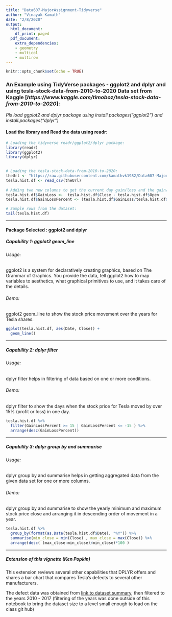 ```yaml
---
title: "Data607-MajorAssignment-Tidyverse"
author: "Vinayak Kamath"
date: "2/8/2020"
output: 
  html_document:
    df_print: paged
  pdf_document:
    extra_dependencies:
    - geometry
    - multicol
    - multirow
---
```



```r
knitr::opts_chunk$set(echo = TRUE)
```

### An Example using TidyVerse packages - **ggplot2** and **dplyr**  and using tesla-stock-data-from-2010-to-2020 Data set from Kaggle  [*https://www.kaggle.com/timoboz/tesla-stock-data-from-2010-to-2020*]: ##  
  
  
  
*Pls load ggplot2 and dplyr package using install.packages("ggplot2") and install.packages("dplyr")*  

#### Load the library and Read the data using readr:  

```r
# Loading the tidyverse readr/ggplot2/dplyr package:
library(readr)
library(ggplot2)
library(dplyr)

  
# Loading the tesla-stock-data-from-2010-to-2020:
theUrl <- "https://raw.githubusercontent.com/kamathvk1982/Data607-MajorAssignment-Tidyverse/master/TSLA.csv"
tesla.hist.df <- read_csv(theUrl)
  
# Adding two new columns to get the current day gain/loss and the gain/loss percentage:
tesla.hist.df$GainLoss <-  tesla.hist.df$Close - tesla.hist.df$Open
tesla.hist.df$GainLossPercent <- (tesla.hist.df$GainLoss/tesla.hist.df$Open)*100

# Sample rows from the dataset:
tail(tesla.hist.df)
```

--------------------------------------------------------------------------------

#### Package Selected : **ggplot2**  and **dplyr**

##### Capability 1: **ggplot2 geom_line**

###### Usage:  
ggplot2 is a system for declaratively creating graphics, based on The Grammar of Graphics. You provide the data, tell ggplot2 how to map variables to aesthetics, what graphical primitives to use, and it takes care of the details.
  
###### Demo:  
ggplot2 geom_line to show the stock price movement over the years for Tesla shares.  
  
```r
ggplot(tesla.hist.df, aes(Date, Close)) + 
  geom_line()
```
  
   
--------------------------------------------------------------------------------
   
##### Capability 2: **dplyr filter**
  
###### Usage:  
dplyr filter helps in filtering of data based on one or more conditions.    
  
###### Demo:   
dplyr filter to show the days when the stock price for Tesla moved by over 15% (profit or loss) in one day.    
  
```r
tesla.hist.df %>%  
  filter(GainLossPercent >= 15 | GainLossPercent <= -15 ) %>% 
  arrange(desc(GainLossPercent))
```


--------------------------------------------------------------------------------

##### Capability 3: **dplyr group by and summarise**
  
###### Usage:  
dplyr group by and summarise helps in getting aggregated data from the given data set for one or more columns.      
    
###### Demo:   
dplyr group by and summarise to show the yearly minimum and maximum stock price close and arranging it in descending order of movement in a year.  
  
```r
tesla.hist.df %>% 
  group_by(format(as.Date(tesla.hist.df$Date), "%Y")) %>% 
  summarise(min_close = min(Close) , max_close = max(Close)) %>% 
  arrange(desc( (max_close-min_close)/min_close)*100 )

```
 
--------------------------------------------------------------------------------
\clearpage

##### Extension of this vignette (Ken Popkin)
This extension reviews several other capabilities that DPLYR offers and shares a bar chart that compares Tesla's defects to several other manufacturers.  

The defect data was obtained from [link to dataset summary](https://data.world/nhtsa/nhtsas-odi-recalls/workspace/project-summary?agentid=nhtsa&datasetid=nhtsas-odi-recalls), then filtered to the years 2010 - 2017 (filtering of the years was done outside of this notebook to bring the dataset size to a level small enough to load on the class git hub)

